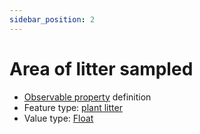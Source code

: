 ```yaml
---
sidebar_position: 2
---
```



# Area of litter sampled

- [Observable property](/viewers/dawe-vocabs?uri=https://linked.data.gov.au/def/nrm/87709af7-edbf-43a8-a507-d6e5b6bd1b58) definition
- Feature type: [plant litter](http://linked.data.gov.au/def/tern-cv/e6ed6e58-5916-4d31-9ed5-109ab3436fce)
- Value type: [Float](https://w3id.org/tern/ontologies/tern/Float)


<Example protocolModule="invertebrate-leaf-litter-extraction" observableProperty="https://linked.data.gov.au/def/nrm/87709af7-edbf-43a8-a507-d6e5b6bd1b58" />
